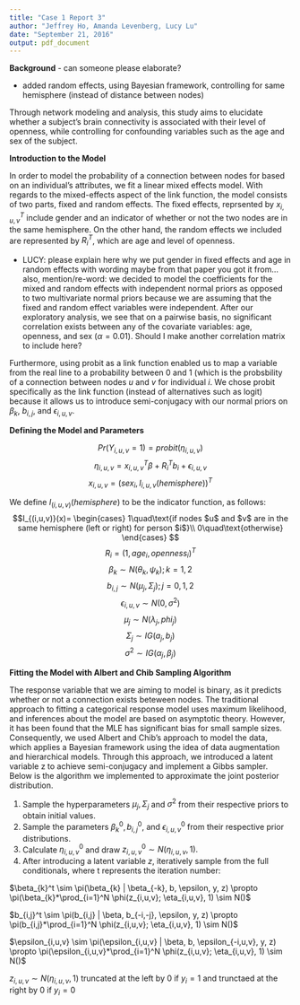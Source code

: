 ```yaml
---
title: "Case 1 Report 3"
author: "Jeffrey Ho, Amanda Levenberg, Lucy Lu"
date: "September 21, 2016"
output: pdf_document
---
```

**Background** - can someone please elaborate?

- added random effects, using Bayesian framework, controlling for same hemisphere (instead of distance between nodes)

Through network modeling and analysis, this study aims to elucidate
whether a subject’s brain connectivity is associated with their level of openness, while controlling for confounding variables such as the age and sex of the subject.

**Introduction to the Model**

In order to model the probability of a connection between nodes for based on an individual's attributes, we fit a linear mixed effects model. With regards to the mixed-effects aspect of the link function, the model consists of two parts, fixed and random effects. The fixed effects, reprsented by $x_{i,u,v}^T$ include gender and an indicator of whether or not the two nodes are in the same hemisphere. On the other hand, the random effects we included are represented by $R_{i}^T$, which are age and level of openness.

- LUCY: please explain here why we put gender in fixed effects and age in random effects with wording maybe from that paper you got it from... also, mention/re-word: we decided to model the coefficients for the mixed and random effects with independent normal priors as opposed to two multivariate normal priors because we are assuming that the fixed and random effect variables were independent. After our exploratory analysis, we see that on a pairwise basis, no significant correlation exists between any of the covariate variables: age, openness, and sex ($\alpha=0.01$). Should I make another correlation matrix to include here?

Furthermore, using probit as a link function enabled us to map a variable from the real line to a probability between 0 and 1 (which is the probsbility of a connection between nodes $u$ and $v$ for individual $i$. We chose probit specifically as the link function (instead of alternatives such as logit) because it allows us to introduce semi-conjugacy with our normal priors on $\beta_{k}$, $b_{i,j}$, and $\epsilon_{i,u,v}$.

**Defining the Model and Parameters**

$$Pr(Y_{i,u,v}=1) = probit(\eta_{i,u,v})$$
$$\eta_{i,u,v} = x_{i,u,v}^T \beta + R_{i}^T b_{i} + \epsilon_{i,u,v}$$
$$x_{i,u,v} = (sex_{i}, I_{i,u,v}(hemisphere))^T$$

We define $I_{(i,u,v)}(hemisphere)$ to be the indicator function, as follows:
$$I_{(i,u,v)}(x)=
\begin{cases}
1\quad\text{if nodes $u$ and $v$ are in the same hemisphere (left or right) for person $i$}\\
0\quad\text{otherwise}
\end{cases}
$$
$$R_{i} = (1, age_{i}, openness_{i})^T$$
$$\beta_{k} \sim N(\theta_{k}, \psi_{k}); k=1,2$$
$$b_{i,j} \sim N(\mu_{j}, \Sigma_{j}); j=0,1,2$$
$$\epsilon_{i,u,v} \sim N(0, \sigma^2)$$
$$\mu_{j} \sim N(\lambda_{j}, phi_{j})$$
$$\Sigma_{j} \sim IG(a_{j}, b_{j})$$
$$\sigma^2 \sim IG(\alpha_{j}, \beta_{j})$$

**Fitting the Model with Albert and Chib Sampling Algorithm**

The response variable that we are aiming to model is binary, as it predicts whether or not a connection exists beteween nodes. The traditional approach to fitting a categorical response model uses maximum likelihood, and inferences about the model are based on asymptotic theory. However, it has been found that the MLE has significant bias for small sample sizes. Consequently, we used Albert and Chib's approach to model the data, which applies a Bayesian framework using the idea of data augmentation and hierarchical models. Through this approach, we introduced a latent variable z to achieve semi-conjugacy and implement a Gibbs sampler. Below is the algorithm we implemented to approximate the joint posterior distribution.

1. Sample the hyperparameters $\mu_{j}, \Sigma_{j}$ and $\sigma^2$ from their respective priors to obtain initial values.
2. Sample the parameters $\beta_{k}^0, b_{i,j}^0,$ and $\epsilon_{i,u,v}^0$ from their respective prior distributions.
3. Calculate $\eta_{i,u,v}^0$ and draw $z_{i,u,v}^0 \sim N(\eta_{i,u,v}, 1).$
4. After introducing a latent variable $z$, iteratively sample from the full conditionals, where t represents the iteration number:

$\beta_{k}^t \sim \pi(\beta_{k} | \beta_{-k}, b, \epsilon, y, z) \propto \pi(\beta_{k}*\prod_{i=1}^N \phi(z_{i,u,v}; \eta_{i,u,v}, 1) \sim N()$

$b_{i,j}^t \sim \pi(b_{i,j} | \beta, b_{-i,-j}, \epsilon, y, z) \propto \pi(b_{i,j}*\prod_{i=1}^N \phi(z_{i,u,v}; \eta_{i,u,v}, 1) \sim N()$

$\epsilon_{i,u,v} \sim \pi(\epsilon_{i,u,v} | \beta, b, \epsilon_{-i,u,v}, y, z) \propto \pi(\epsilon_{i,u,v}*\prod_{i=1}^N \phi(z_{i,u,v}; \eta_{i,u,v}, 1) \sim N()$

$z_{i,u,v} \sim N(\eta_{i,u,v}, 1)$ truncated at the left by 0 if $y_{i}=1$ and trunctaed at the right by 0 if $y_{i}=0$